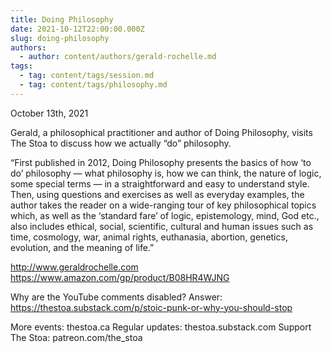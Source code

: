 ```yaml
---
title: Doing Philosophy
date: 2021-10-12T22:00:00.000Z
slug: doing-philosophy
authors:
  - author: content/authors/gerald-rochelle.md
tags:
  - tag: content/tags/session.md
  - tag: content/tags/philosophy.md
---
```


October 13th, 2021

Gerald, a philosophical practitioner and author of Doing Philosophy, visits The Stoa to discuss how we actually “do” philosophy.

“First published in 2012, Doing Philosophy presents the basics of how ‘to do’ philosophy — what philosophy is, how we can think, the nature of logic, some special terms — in a straightforward and easy to understand style. Then, using questions and exercises as well as everyday examples, the author takes the reader on a wide-ranging tour of key philosophical topics which, as well as the ‘standard fare’ of logic, epistemology, mind, God etc., also includes ethical, social, scientific, cultural and human issues such as time, cosmology, war, animal rights, euthanasia, abortion, genetics, evolution, and the meaning of life.”

http://www.geraldrochelle.com
https://www.amazon.com/gp/product/B08HR4WJNG

Why are the YouTube comments disabled? Answer: https://thestoa.substack.com/p/stoic-punk-or-why-you-should-stop

More events: thestoa.ca 
Regular updates: thestoa.substack.com 
Support The Stoa: patreon.com/the_stoa
